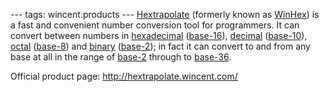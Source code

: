 ---
tags: wincent.products
---
[[Hextrapolate]] (formerly known as [[WinHex]]) is a fast and convenient number conversion tool for programmers. It can convert between numbers in [[hexadecimal]] ([[base-16]]), [[decimal]] ([[base-10]]), [[octal]] ([[base-8]]) and [[binary]] ([[base-2]]); in fact it can convert to and from any base at all in the range of [[base-2]] through to [[base-36]].

Official product page: http://hextrapolate.wincent.com/
